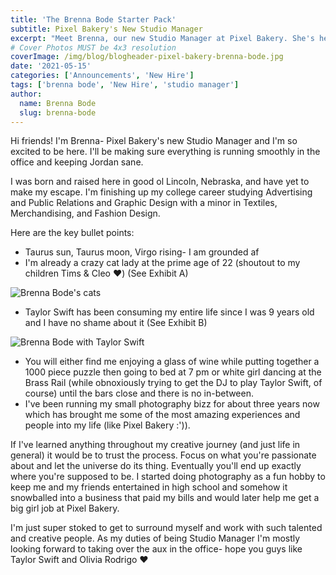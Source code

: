 ```yaml
---
title: 'The Brenna Bode Starter Pack'
subtitle: Pixel Bakery's New Studio Manager
excerpt: "Meet Brenna, our new Studio Manager at Pixel Bakery. She's here to keep things running smoothly and Jordan sane. Exciting times ahead!"
# Cover Photos MUST be 4x3 resolution
coverImage: /img/blog/blogheader-pixel-bakery-brenna-bode.jpg
date: '2021-05-15'
categories: ['Announcements', 'New Hire']
tags: ['brenna bode', 'New Hire', 'studio manager']
author:
  name: Brenna Bode
  slug: brenna-bode
---
```


Hi friends! I'm Brenna- Pixel Bakery's new Studio Manager and I'm so excited to be here. I'll be making sure everything is running smoothly in the office and keeping Jordan sane.

I was born and raised here in good ol Lincoln, Nebraska, and have yet to make my escape. I'm finishing up my college career studying Advertising and Public Relations and Graphic Design with a minor in Textiles, Merchandising, and Fashion Design.

Here are the key bullet points:

- Taurus sun, Taurus moon, Virgo rising- I am grounded af
- I'm already a crazy cat lady at the prime age of 22 (shoutout to my children Tims & Cleo ❤️) (See Exhibit A)

![Brenna Bode's cats](https://cdn.pixelbakery.com/img/blog/brenna-bode-cats.jpg)

- Taylor Swift has been consuming my entire life since I was 9 years old and I have no shame about it (See Exhibit B)

![Brenna Bode with Taylor Swift](https://cdn.pixelbakery.com/img/blog/brenna-bode-taylor-swift.jpg)

- You will either find me enjoying a glass of wine while putting together a 1000 piece puzzle then going to bed at 7 pm or white girl dancing at the Brass Rail (while obnoxiously trying to get the DJ to play Taylor Swift, of course) until the bars close and there is no in-between.
- I've been running my small photography bizz for about three years now which has brought me some of the most amazing experiences and people into my life (like Pixel Bakery :')).

If I've learned anything throughout my creative journey (and just life in general) it would be to trust the process. Focus on what you're passionate about and let the universe do its thing. Eventually you'll end up exactly where you're supposed to be. I started doing photography as a fun hobby to keep me and my friends entertained in high school and somehow it snowballed into a business that paid my bills and would later help me get a big girl job at Pixel Bakery.

I'm just super stoked to get to surround myself and work with such talented and creative people. As my duties of being Studio Manager I'm mostly looking forward to taking over the aux in the office- hope you guys like Taylor Swift and Olivia Rodrigo ❤️

